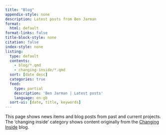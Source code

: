 ```yaml
---
title: "Blog"
appendix-style: none
description: Latest posts from Ben Jarman
format:
  html: default
format-links: false
title-block-style: none
citation: false
index-style: none
listing:
  type: default
  contents:
    - blog/*.qmd
    - changing-inside/*.qmd
  sort: [date desc]
  categories: true
  feed:
    type: partial
    description: 'Ben Jarman | Latest posts'
    language: en-gb
  sort-ui: [date, title, keywords]
---
```


::: {.callout-note}
This page shows news items and blog posts from past and current projects. The 'changing inside' category shows content originally from the [Changing Inside](https://changinginside.co.uk) blog.
:::
